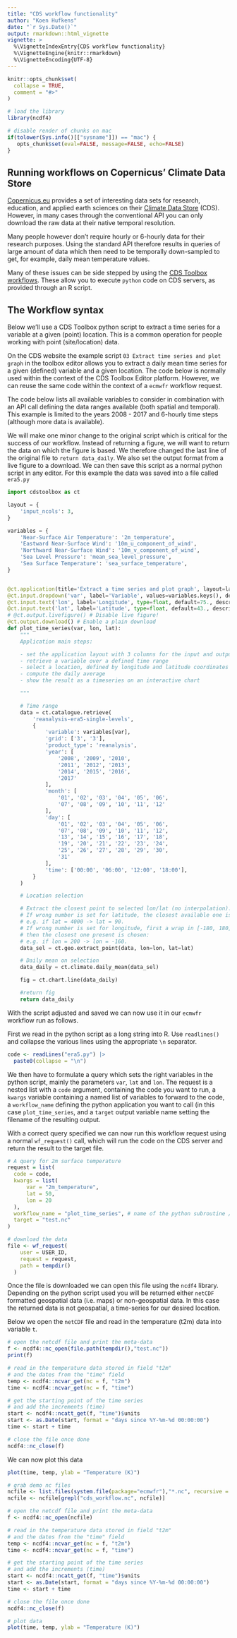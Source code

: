 ```yaml
---
title: "CDS workflow functionality"
author: "Koen Hufkens"
date: "`r Sys.Date()`"
output: rmarkdown::html_vignette
vignette: >
  %\VignetteIndexEntry{CDS workflow functionality}
  %\VignetteEngine{knitr::rmarkdown}
  %\VignetteEncoding{UTF-8}
---
```


```r
knitr::opts_chunk$set(
  collapse = TRUE,
  comment = "#>"
)

# load the library
library(ncdf4)

# disable render of chunks on mac
if(tolower(Sys.info()[["sysname"]]) == "mac") {
   opts_chunk$set(eval=FALSE, message=FALSE, echo=FALSE)
}
```

## Running workflows on Copernicus' Climate Data Store

[Copernicus.eu](https://www.copernicus.eu/en) provides a set of interesting data sets for research, education, and applied earth sciences on their [Climate Data Store](https://cds.climate.copernicus.eu) (CDS). However, in many cases through the conventional API you can only download the raw data at their native temporal resolution.

Many people however don't require hourly or 6-hourly data for their research purposes. Using the standard API therefore results in queries of large amount of data which then need to be temporally down-sampled to get, for example, daily mean temperature values.

Many of these issues can be side stepped by using the [CDS Toolbox workflows](https://cds.climate.copernicus.eu/toolbox/doc/api.html). These allow you to execute `python` code on CDS servers, as provided through an R script.

## The Workflow syntax

Below we'll use a CDS Toolbox python script to extract a time series for a variable at a given (point) location. This is a common operation for people working with point (site/location) data.

On the CDS website the example script `03 Extract time series and plot graph` in the toolbox editor allows you to extract a daily mean time series for a given (defined) variable and a given location. The code below is normally used within the context of the CDS Toolbox Editor platform. However, we can reuse the same code within the context of a `ecmwfr` workflow request.

The code below lists all available variables to consider in combination with an API call defining the data ranges available (both spatial and temporal). This example is limited to the years 2008 - 2017 and 6-hourly time steps (although more data is available).

We will make one minor change to the original script which is critical for the success of our workflow. Instead of returning a figure, we will want to return the data on which the figure is based. We therefore changed the last line of the original file to `return data_daily`. We also set the output format from a live figure to a download. We can then save this script as a normal python script in any editor. For this example the data was saved into a file called `era5.py`

``` python
import cdstoolbox as ct

layout = {
    'input_ncols': 3,
}

variables = {
    'Near-Surface Air Temperature': '2m_temperature',
    'Eastward Near-Surface Wind': '10m_u_component_of_wind',
    'Northward Near-Surface Wind': '10m_v_component_of_wind',
    'Sea Level Pressure': 'mean_sea_level_pressure',
    'Sea Surface Temperature': 'sea_surface_temperature',
}


@ct.application(title='Extract a time series and plot graph', layout=layout)
@ct.input.dropdown('var', label='Variable', values=variables.keys(), description='Sample variables')
@ct.input.text('lon', label='Longitude', type=float, default=75., description='Decimal degrees')
@ct.input.text('lat', label='Latitude', type=float, default=43., description='Decimal degrees')
# @ct.output.livefigure() # Disable live figure!
@ct.output.download() # Enable a plain download
def plot_time_series(var, lon, lat):
    """
    Application main steps:

    - set the application layout with 3 columns for the input and output at the bottom
    - retrieve a variable over a defined time range
    - select a location, defined by longitude and latitude coordinates
    - compute the daily average
    - show the result as a timeseries on an interactive chart

    """

    # Time range
    data = ct.catalogue.retrieve(
        'reanalysis-era5-single-levels',
        {
            'variable': variables[var],
            'grid': ['3', '3'],
            'product_type': 'reanalysis',
            'year': [
                '2008', '2009', '2010',
                '2011', '2012', '2013',
                '2014', '2015', '2016',
                '2017'
            ],
            'month': [
                '01', '02', '03', '04', '05', '06',
                '07', '08', '09', '10', '11', '12'
            ],
            'day': [
                '01', '02', '03', '04', '05', '06',
                '07', '08', '09', '10', '11', '12',
                '13', '14', '15', '16', '17', '18',
                '19', '20', '21', '22', '23', '24',
                '25', '26', '27', '28', '29', '30',
                '31'
            ],
            'time': ['00:00', '06:00', '12:00', '18:00'],
        }
    )

    # Location selection

    # Extract the closest point to selected lon/lat (no interpolation).
    # If wrong number is set for latitude, the closest available one is chosen:
    # e.g. if lat = 4000 -> lat = 90.
    # If wrong number is set for longitude, first a wrap in [-180, 180] is made,
    # then the closest one present is chosen:
    # e.g. if lon = 200 -> lon = -160.
    data_sel = ct.geo.extract_point(data, lon=lon, lat=lat)

    # Daily mean on selection
    data_daily = ct.climate.daily_mean(data_sel)

    fig = ct.chart.line(data_daily)

    #return fig
    return data_daily
```

With the script adjusted and saved we can now use it in our `ecmwfr` workflow run as follows.

First we read in the python script as a long string into R. Use `readlines()` and collapse the various lines using the appropriate `\n` separator.

``` r
code <- readLines("era5.py") |>
  paste0(collapse = "\n")
```

We then have to formulate a query which sets the right variables in the python script, mainly the parameters `var`, `lat` and `lon`. The request is a nested list with a `code` argument, containing the code you want to run, a `kwargs` variable containing a named list of variables to forward to the code, a `workflow_name` defining the python application you want to call (in this case `plot_time_series`, and a `target` output variable name setting the filename of the resulting output.

With a correct query specified we can now run this workflow request using a normal `wf_request()` call, which will run the code on the CDS server and return the result to the target file.

``` r
# A query for 2m surface temperature
request = list(
  code = code,
  kwargs = list(
      var = "2m_temperature",
      lat = 50,
      lon = 20
  ),
  workflow_name = "plot_time_series", # name of the python subroutine / app
  target = "test.nc"
)

# download the data
file <- wf_request(
    user = USER_ID,
    request = request,
    path = tempdir()
  )
```

Once the file is downloaded we can open this file using the `ncdf4` library. Depending on the python script used you will be returned either `netCDF` formatted geospatial data (i.e. maps) or non-geospatial data. In this case the returned data is not geospatial, a time-series for our desired location.

Below we open the `netCDF` file and read in the temperature (t2m) data into variable `t`.

``` r
# open the netcdf file and print the meta-data
f <- ncdf4::nc_open(file.path(tempdir(),"test.nc"))
print(f)

# read in the temperature data stored in field "t2m"
# and the dates from the "time" field
temp <- ncdf4::ncvar_get(nc = f, "t2m")
time <- ncdf4::ncvar_get(nc = f, "time")

# get the starting point of the time series
# and add the increments (time)
start <- ncdf4::ncatt_get(f, "time")$units
start <- as.Date(start, format = "days since %Y-%m-%d 00:00:00")
time <- start + time

# close the file once done
ncdf4::nc_close(f)
```

We can now plot this data

``` r
plot(time, temp, ylab = "Temperature (K)")
```

```r

# grab demo nc files
ncfile <- list.files(system.file(package="ecmwfr"),"*.nc", recursive = TRUE, full.names = TRUE)
ncfile <- ncfile[grepl("cds_workflow.nc", ncfile)]

# open the netcdf file and print the meta-data
f <- ncdf4::nc_open(ncfile)

# read in the temperature data stored in field "t2m"
# and the dates from the "time" field
temp <- ncdf4::ncvar_get(nc = f, "t2m")
time <- ncdf4::ncvar_get(nc = f, "time")

# get the starting point of the time series
# and add the increments (time)
start <- ncdf4::ncatt_get(f, "time")$units
start <- as.Date(start, format = "days since %Y-%m-%d 00:00:00")
time <- start + time

# close the file once done
ncdf4::nc_close(f)

# plot data
plot(time, temp, ylab = "Temperature (K)")
```
